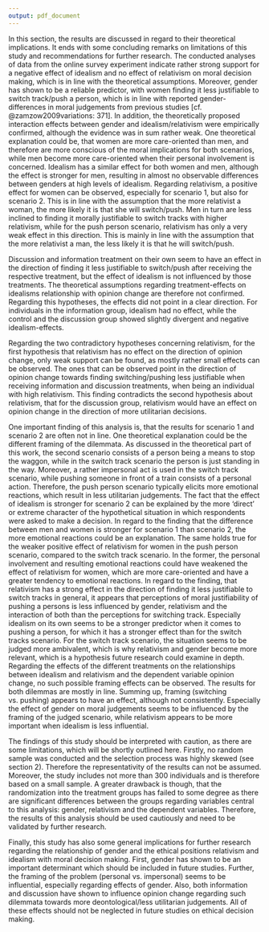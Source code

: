 ```yaml
---
output: pdf_document
---
```


In this section, the results are discussed in regard to their theoretical implications. It ends with some concluding remarks on limitations of this study and recommendations for further research. The conducted analyses of data from the online survey experiment indicate rather strong support for a negative effect of idealism and  no effect of relativism on moral decision making, which is in line with the theoretical assumptions. Moreover, gender has shown to be a reliable predictor, with women finding it less justifiable to switch track/push a person, which is in line with reported gender-differences in moral judgements  from previous studies [cf. @zamzow2009variations: 371]. In addition, the theoretically proposed interaction effects between gender and idealism/relativism were empirically confirmed, although the evidence was in sum rather weak. One theoretical explanation could be, that women are more care-oriented than men, and therefore are more conscious of the moral implications for both scenarios, while men become more care-oriented when their personal involvement is concerned. Idealism has a similar effect for both women and men, although the effect is stronger for men, resulting in almost no observable differences between genders at high levels of idealism. Regarding relativism, a positive effect for women can be observed, especially for scenario 1, but also for scenario 2. This is in line with the assumption that the more relativist a woman, the more likely it is that she will switch/push. Men in turn are less inclined to finding it morally justifiable to switch tracks with higher relativism, while for the push person scenario, relativism has only a very weak effect in this direction. This is mainly in line with the assumption that the more relativist a man, the less likely it is that he will switch/push.

Discussion and information treatment on their own seem to have an effect in the direction of finding it less justifiable to switch/push after receiving the respective treatment, but the effect of idealism is not influenced by those treatments. The theoretical assumptions regarding treatment-effects on idealisms relationship with opinion change are therefore not confirmed. Regarding this hypotheses, the effects did not point in a clear direction. For individuals in the information group, idealism had no effect, while the control and the discussion group showed slightly divergent and negative idealism-effects.

Regarding the two contradictory hypotheses concerning relativism, for the first hypothesis that relativism has no effect on the direction of opinion change, only weak support can be found, as mostly rather small effects can be observed. The ones that can be observed point in the direction of opinion change towards finding switching/pushing less justifiable when receiving information and discussion treatments, when being an individual with high relativism. This finding contradicts the second hypothesis about relativism, that for the discussion group, relativism would have an effect on opinion change in the direction of more utilitarian decisions.

One important finding of this analysis is, that  the results for scenario 1 and scenario 2 are often not in line. One theoretical explanation could be the different framing of the dilemmata. As discussed in the theoretical part of this work, the second scenario consists of a person being a means to stop the waggon, while in the switch track scenario the person is just standing in the way. Moreover, a rather impersonal act is used in the switch track scenario, while pushing someone in front of a train consists of a personal action. Therefore, the push person scenario typically elicits more emotional reactions, which result in less utilitarian judgements. The fact that the effect of idealism is stronger for scenario 2 can be explained by the more ‘direct’ or extreme character of the hypothetical situation in which respondents were asked to make a decision. In regard to the finding that the difference between men and women is stronger for scenario 1 than scenario 2, the more emotional reactions could be an explanation. The same holds true for the weaker positive effect of relativism for women in the push person scenario, compared to the switch track scenario. In the former, the personal involvement and resulting emotional reactions could have weakened the effect of relativism for women, which are more care-oriented and have a greater tendency to emotional reactions. In regard to the finding, that relativism has a strong effect in the direction of finding it less justifiable to switch tracks in general, it appears that perceptions of  moral justifiability of  pushing a persons is less influenced by gender, relativism and the interaction of both than the perceptions for switching track. Especially idealism on its own seems to be a stronger predictor when it comes to pushing a person, for which it has a stronger effect than for the switch tracks scenario.  For the switch track scenario, the situation seems to be judged more ambivalent, which is why relativism and gender become more relevant, which is a hypothesis future research could examine in depth. Regarding the effects of the different treatments on the relationships between idealism and relativism and the dependent variable opinion change, no such possible framing effects can be observed. The results for both dilemmas are mostly in line. Summing up, framing (switching vs. pushing) appears to have an effect, although not consistently. Especially the effect of gender on moral judgements seems to be influenced by the framing of the judged scenario, while relativism appears to be more important when idealism is less influential.

The findings of this study should be interpreted with caution, as there are some limitations, which will be shortly outlined here. Firstly,  no random sample was conducted and the selection process was highly skewed (see section 2). Therefore the representativity of the results can not be assumed. Moreover, the study includes not more than 300 individuals and is therefore based on a small sample. A greater drawback is though, that the randomization into the treatment groups has  failed to some degree as there are significant differences between the groups regarding variables central to this analysis: gender,  relativism and the dependent variables. Therefore, the results of this analysis should be used cautiously and need to be validated by further research. 

Finally, this study has also some general implications for further research regarding the relationship of gender and the ethical positions relativism and idealism with moral decision making. First, gender has shown to be an important determinant which should be included in future studies. Further, the framing of the problem (personal vs. impersonal) seems to be influential, especially regarding effects of gender. Also, both information and discussion have shown to influence opinion change regarding such dilemmata towards more deontological/less utilitarian judgements. All of these effects should not be neglected in future studies on ethical decision making. 
